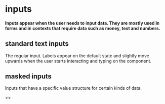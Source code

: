 
<Meta title="/inputs" />

# inputs

#### Inputs appear when the user needs to input data. They are mostly used in forms and in contexts that require data such as money, text and numbers.

## standard text inputs

The regular input. Labels appear on the default state and slightly move upwards when the user starts interacting and typing on the component.

<Preview>
  <Story name="standard text inputs">
    <InputText inputId="standardInput" labelId="stadardLabel" defaultValue="Astro Team" />
  </Story>
</Preview>

## masked inputs

Inputs that have a specific value structure for certain kinds of data.

<Preview>
  <Story name="masked inputs">
    <>
      <InputMasked
        inputId="cpfMaskedInput"
        labelId="cpfMaskedLabel"
        labelText="CPF"
        maskType={maskTypes.cpf}
      />
      <InputMasked
        inputId="currencyMaskedInput"
        labelId="currencyMaskedLabel"
        labelText="Currency"
        maskType={maskTypes.currency}
      />
      <InputMasked
        inputId="dateMaskedInput"
        labelId="dateMaskedLabel"
        labelText="Date"
        maskType={maskTypes.date}
      />
    </>
  </Story>
</Preview>
